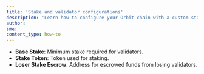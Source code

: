 ```yaml
---
title: 'Stake and validator configurations'
description: 'Learn how to configure your Orbit chain with a custom stake and validator configurations'
author: 
sme: 
content_type: how-to
---
```



- **Base Stake**: Minimum stake required for validators.
- **Stake Token**: Token used for staking.
- **Loser Stake Escrow**: Address for escrowed funds from losing validators.